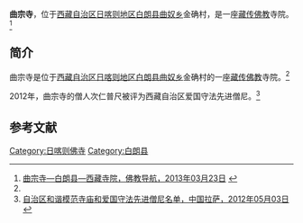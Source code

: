{{Infobox Tibetan Buddhist monastery
|name =曲宗寺
|image =
|image size = 250px
|alt = 
|caption = 
|t=
|w=
|to = 
|ipa={{IPA|}}
|z=
|thdl=
|e=
|tc=曲宗寺
|s=曲宗寺
|p=
|m=
|k=
|pushpin_map = 
|latd =  | latm =  | lats =  | latNS = 
|longd=  | longm= | longs =| longEW = 
|iso_region = 
|map_caption = 
|mapsize = 
|location_country = 中国
|location = {{CHN}}[[西藏自治区|西藏自治区]][[日喀则地区|日喀则地区]][[白朗县|白朗县]]
|coordinates_display =
|founded_by =
|date_founded =
|date_renovated =
|sect =
|mather =
|children =
|dedicated_to = 
|tulku =
|head_lama = 
|head_mgh =
|no._of_monks = 
|architecture = 
|festivals =
|footnotes = 
}}

'''曲宗寺'''，位于[[西藏自治区|西藏自治区]][[日喀则地区|日喀则地区]][[白朗县|白朗县]][[曲奴乡|曲奴乡]]金确村，是一座[[藏传佛教|藏传佛教]]寺院。<ref name=fjdh>[http://www.fjdh.com/ffzt/fjhy/ahsy2013/03/135453217787.html 曲宗寺—白朗县—西藏寺院，佛教导航，2013年03月23日] {{Wayback|url=http://www.fjdh.com/ffzt/fjhy/ahsy2013/03/135453217787.html |date=20130927155341 }}</ref>

==简介==
曲宗寺是位于[[西藏自治区|西藏自治区]][[日喀则地区|日喀则地区]][[白朗县|白朗县]][[曲奴乡|曲奴乡]]金确村的一座[[藏传佛教|藏传佛教]]寺院。<ref name=fjdh/>

2012年，曲宗寺的僧人次仁普尺被评为西藏自治区爱国守法先进僧尼。<ref name=zgls>[http://www.lasa.gov.cn/Item/38763.aspx 自治区和谐模范寺庙和爱国守法先进僧尼名单，中国拉萨，2012年05月03日] {{webarchive|url=https://web.archive.org/web/20130928220630/http://www.lasa.gov.cn/Item/38763.aspx |date=2013年09月28日 }}</ref>

==参考文献==
{{reflist}}

{{日喀则地标}}
[[Category:日喀则佛寺|Category:日喀则佛寺]]
[[Category:白朗县|Category:白朗县]]